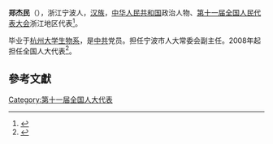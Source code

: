'''郑杰民'''（{{bd|1947年||}}），浙江宁波人，[[汉族|汉族]]，[[中华人民共和国|中华人民共和国]]政治人物、[[第十一届全国人民代表大会|第十一届全国人民代表大会]]浙江地区代表<ref>{{cite web|author=新华网|title=第十一届全国人大代表|url=http://news.xinhuanet.com/ziliao/2008-03/03/content_7708230.htm?node=36628|publisher=新华网|accessdate=2014-01-07|archive-date=2014-01-10|archive-url=https://web.archive.org/web/20140110211415/http://news.xinhuanet.com/ziliao/2008-03/03/content_7708230.htm?node=36628|dead-url=no}}</ref>。

毕业于[[杭州大学生物系|杭州大学生物系]]，是[[中共|中共]]党员。担任宁波市人大常委会副主任。2008年起担任全国人大代表<ref>{{cite news|title=全国人大代表信息-郑杰民|url= http://210.82.31.1:8084/delegate/viewDelegate.action?dbid=110919|accessdate=2013-04-05|newspaper=全国人大网|archive-url=https://web.archive.org/web/20140407061513/http://www.npc.gov.cn/delegate/viewDelegate.action?dbid=110919|archive-date=2014-04-07|dead-url=yes}}</ref>。

==參考文獻==
{{reflist}}
[[Category:第十一届全国人大代表|Category:第十一届全国人大代表]]